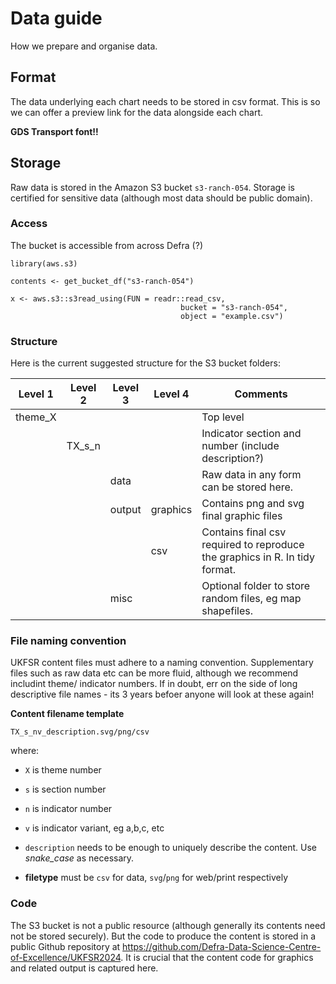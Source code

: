 # Data guide {#data}

How we prepare and organise data.

## Format

The data underlying each chart needs to be stored in csv format. This is so we
can offer a preview link for the data alongside each chart.

**GDS Transport font!!**

## Storage

Raw data is stored in the Amazon S3 bucket `s3-ranch-054`. Storage is certified
for sensitive data (although most data should be public domain).


### Access

The bucket is accessible from across Defra (?)

```
library(aws.s3)

contents <- get_bucket_df("s3-ranch-054")

x <- aws.s3::s3read_using(FUN = readr::read_csv,
                                      bucket = "s3-ranch-054",
                                      object = "example.csv")
```

### Structure

Here is the current suggested structure for the S3 bucket folders:

| Level 1 | Level 2 | Level 3 | Level 4  | Comments                                                                    |
|---------|---------|---------|----------|-----------------------------------------------------------------------------|
| theme_X |         |         |          | Top level                                                                   |
|         | TX_s_n  |         |          | Indicator section and number (include description?)                         |
|         |         | data    |          | Raw data in any form can be stored here.                                    |
|         |         | output  | graphics | Contains png and svg final graphic files                                    |
|         |         |         | csv      | Contains final csv required to reproduce the graphics in R. In tidy format. |
|         |         | misc    |          | Optional folder to store random files, eg map shapefiles.                   |

### File naming convention

UKFSR content files must adhere to a naming convention. Supplementary files such
as raw data etc can be more fluid, although we recommend includint theme/
indicator numbers. If in doubt, err on the side of long descriptive file names -
its 3 years befoer anyone will look at these again!

**Content filename template**

`TX_s_nv_description.svg/png/csv`

where:

- `X` is theme number

- `s` is section number

- `n` is indicator number

- `v` is indicator variant, eg a,b,c, etc

- `description` needs to be enough to uniquely describe the content. Use *snake_case* as necessary.

- **filetype** must be `csv` for data, `svg`/`png` for web/print respectively


### Code

The S3 bucket is not a public resource (although generally its contents need not be stored securely). But the code to produce the content is stored in a public Github repository at [https://github.com/Defra-Data-Science-Centre-of-Excellence/UKFSR2024](https://github.com/Defra-Data-Science-Centre-of-Excellence/UKFSR2024). It is crucial that the content code for graphics and related output is captured here.


